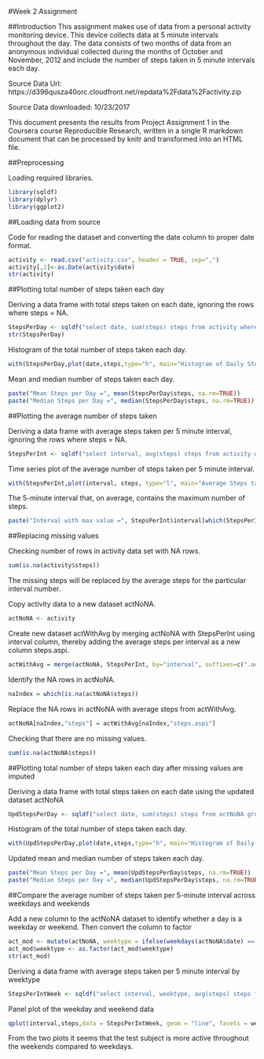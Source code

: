 #Week 2 Assignment

##Introduction
This assignment makes use of data from a personal activity monitoring device. This device collects data at 5 minute intervals throughout the day. The data consists of two months of data from an anonymous individual collected during the months of October and November, 2012 and include the number of steps taken in 5 minute intervals each day.

Source Data Url: https://d396qusza40orc.cloudfront.net/repdata%2Fdata%2Factivity.zip

Source Data downloaded: 10/23/2017

This document presents the results from Project Assignment 1 in the Coursera course Reproducible Research, written in a single R markdown document that can be processed by knitr and transformed into an HTML file.




##Preprocessing

Loading required libraries.
```{r}
library(sqldf)
library(dplyr)
library(ggplot2)
```




##Loading data from source

Code for reading the dataset and converting the date column to proper date format.
```{r}
activity <- read.csv("activity.csv", header = TRUE, sep=",")
activity[,2]<-as.Date(activity$date)
str(activity)
```




##Plotting total number of steps taken each day

Deriving a data frame with total steps taken on each date, ignoring the rows where steps = NA.
```{r}
StepsPerDay <- sqldf("select date, sum(steps) steps from activity where steps <> 'NA' group by date")
str(StepsPerDay)
```

Histogram of the total number of steps taken each day.
```{r}
with(StepsPerDay,plot(date,steps,type="h", main="Histogram of Daily Steps", xlab="Date", ylab="Steps per Day", col="blue", lwd=8))
```


Mean and median number of steps taken each day.
```{r}
paste("Mean Steps per Day =", mean(StepsPerDay$steps, na.rm=TRUE))
paste("Median Steps per Day =", median(StepsPerDay$steps, na.rm=TRUE))
```




##Plotting the average number of steps taken

Deriving a data frame with average steps taken per 5 minute interval, ignoring the rows where steps = NA.
```{r}
StepsPerInt <- sqldf("select interval, avg(steps) steps from activity where steps <> 'NA' group by interval")
```

Time series plot of the average number of steps taken per 5 minute interval.
```{r}
with(StepsPerInt,plot(interval, steps, type="l", main="Average Steps taken at each Interval", xlab="Interval ID", ylab="Average Steps", col="orange", lwd=2))
```

The 5-minute interval that, on average, contains the maximum number of steps.
```{r}
paste("Interval with max value =", StepsPerInt$interval[which(StepsPerInt$steps == max(StepsPerInt$steps))])
```




##Replacing missing values

Checking number of rows in activity data set with NA rows.
```{r}
sum(is.na(activity$steps))
```

The missing steps will be replaced by the average steps for the particular interval number. 

Copy activity data to a new dataset actNoNA.
```{r}
actNoNA <- activity
```

Create new dataset actWithAvg by merging actNoNA with StepsPerInt using interval column, thereby adding the average steps per interval as a new column steps.aspi.
```{r}
actWithAvg = merge(actNoNA, StepsPerInt, by="interval", suffixes=c(".act", ".aspi"))
```

Identify the NA rows in actNoNA.
```{r}
naIndex = which(is.na(actNoNA$steps))
```

Replace the NA rows in actNoNA with average steps from actWithAvg.
```{r}
actNoNA[naIndex,"steps"] = actWithAvg[naIndex,"steps.aspi"]
```

Checking that there are no missing values.
```{r}
sum(is.na(actNoNA$steps))
```




##Plotting total number of steps taken each day after missing values are imputed

Deriving a data frame with total steps taken on each date using the updated dataset actNoNA
```{r}
UpdStepsPerDay <- sqldf("select date, sum(steps) steps from actNoNA group by date")
```

Histogram of the total number of steps taken each day.
```{r}
with(UpdStepsPerDay,plot(date,steps,type="h", main="Histogram of Daily Steps", xlab="Date", ylab="Steps per Day", col="blue", lwd=8))
```

Updated mean and median number of steps taken each day.
```{r}
paste("Mean Steps per Day =", mean(UpdStepsPerDay$steps, na.rm=TRUE))
paste("Median Steps per Day =", median(UpdStepsPerDay$steps, na.rm=TRUE))
```




##Compare the average number of steps taken per 5-minute interval across weekdays and weekends

Add a new column to the actNoNA dataset to identify whether a day is a weekday or weekend. Then convert the column to factor
```{r}
act_mod <- mutate(actNoNA, weektype = ifelse(weekdays(actNoNA$date) == "Saturday" | weekdays(actNoNA$date) == "Sunday", "weekend", "weekday"))
act_mod$weektype <- as.factor(act_mod$weektype)
str(act_mod)
```

Deriving a data frame with average steps taken per 5 minute interval by weektype
```{r}
StepsPerIntWeek <- sqldf("select interval, weektype, avg(steps) steps from act_mod group by interval, weektype")
```

Panel plot of the weekday and weekend data
```{r}
qplot(interval,steps,data = StepsPerIntWeek, geom = "line", facets = weektype~., color=weektype, main="Average Steps taken at each Interval on Weekdays/Weekends", xlab="Interval ID", ylab="Average Steps")
```

From the two plots it seems that the test subject is more active throughout the weekends compared to weekdays.